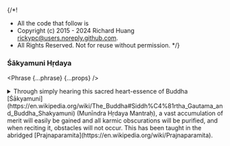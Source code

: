 {/*!
 * All the code that follow is
 * Copyright (c) 2015 - 2024 Richard Huang <rickypc@users.noreply.github.com>.
 * All Rights Reserved. Not for reuse without permission.
 */}


### Śākyamuni Hṛdaya

<Phrase {...phrase} {...props} />

<details>
  <summary>
    Through simply hearing this sacred heart-essence of Buddha [Śākyamuni](https://en.wikipedia.org/wiki/The_Buddha#Siddh%C4%81rtha_Gautama_and_Buddha_Shakyamuni) (Munīndra Hṛdaya Mantraḥ),
    a vast accumulation of merit will easily be gained and all karmic obscurations
    will be purified, and when reciting it, obstacles will not occur.
    This has been taught in the abridged [Prajnaparamita](https://en.wikipedia.org/wiki/Prajnaparamita).
  </summary>
  <div>
    {/* @ts-ignore */}
    > Oṃ Wise One, Wise One, Greatly Wise One, Wise One Of The Shakyans, Hail!

    <MultiLingual {...phrase} />
  </div>
</details>
